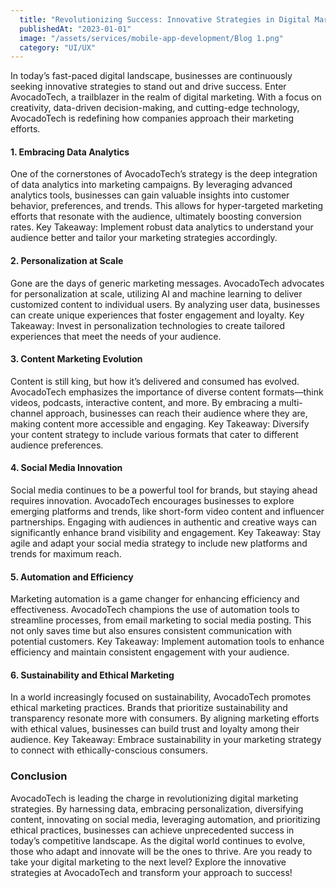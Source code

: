 ```yaml
---
  title: "Revolutionizing Success: Innovative Strategies in Digital Marketing"
  publishedAt: "2023-01-01"
  image: "/assets/services/mobile-app-development/Blog 1.png"
  category: "UI/UX"
---
```


In today’s fast-paced digital landscape, businesses are continuously seeking innovative strategies to stand out and drive success. Enter AvocadoTech, a trailblazer in the realm of digital marketing. With a focus on creativity, data-driven decision-making, and cutting-edge technology, AvocadoTech is redefining how companies approach their marketing efforts.
#### 1. Embracing Data Analytics
One of the cornerstones of AvocadoTech’s strategy is the deep integration of data analytics into marketing campaigns. By leveraging advanced analytics tools, businesses can gain valuable insights into customer behavior, preferences, and trends. This allows for hyper-targeted marketing efforts that resonate with the audience, ultimately boosting conversion rates.
Key Takeaway: Implement robust data analytics to understand your audience better and tailor your marketing strategies accordingly.
#### 2. Personalization at Scale
Gone are the days of generic marketing messages. AvocadoTech advocates for personalization at scale, utilizing AI and machine learning to deliver customized content to individual users. By analyzing user data, businesses can create unique experiences that foster engagement and loyalty.
Key Takeaway: Invest in personalization technologies to create tailored experiences that meet the needs of your audience.
#### 3. Content Marketing Evolution
Content is still king, but how it’s delivered and consumed has evolved. AvocadoTech emphasizes the importance of diverse content formats—think videos, podcasts, interactive content, and more. By embracing a multi-channel approach, businesses can reach their audience where they are, making content more accessible and engaging.
Key Takeaway: Diversify your content strategy to include various formats that cater to different audience preferences.
#### 4. Social Media Innovation
Social media continues to be a powerful tool for brands, but staying ahead requires innovation. AvocadoTech encourages businesses to explore emerging platforms and trends, like short-form video content and influencer partnerships. Engaging with audiences in authentic and creative ways can significantly enhance brand visibility and engagement.
Key Takeaway: Stay agile and adapt your social media strategy to include new platforms and trends for maximum reach.
#### 5. Automation and Efficiency
Marketing automation is a game changer for enhancing efficiency and effectiveness. AvocadoTech champions the use of automation tools to streamline processes, from email marketing to social media posting. This not only saves time but also ensures consistent communication with potential customers.
Key Takeaway: Implement automation tools to enhance efficiency and maintain consistent engagement with your audience.
#### 6. Sustainability and Ethical Marketing
In a world increasingly focused on sustainability, AvocadoTech promotes ethical marketing practices. Brands that prioritize sustainability and transparency resonate more with consumers. By aligning marketing efforts with ethical values, businesses can build trust and loyalty among their audience.
Key Takeaway: Embrace sustainability in your marketing strategy to connect with ethically-conscious consumers.
### Conclusion
AvocadoTech is leading the charge in revolutionizing digital marketing strategies. By harnessing data, embracing personalization, diversifying content, innovating on social media, leveraging automation, and prioritizing ethical practices, businesses can achieve unprecedented success in today’s competitive landscape. As the digital world continues to evolve, those who adapt and innovate will be the ones to thrive.
Are you ready to take your digital marketing to the next level? Explore the innovative strategies at AvocadoTech and transform your approach to success!